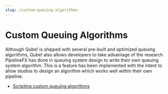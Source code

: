```yaml
---
slug: /custom-queuing-algorithms
---
```


# Custom Queuing Algorithms

Although Qube! is shipped with several pre-built and optimized queuing
algorithms, Qube! also allows developers to take advantage of the research
PipelineFX has done in queuing system design to write their own queuing system
algorithm. This is a feature has been implemented with the intent to allow
studios to design an algorithm which works well within their own pipeline.

* [Scripting custom queuing algorithms](scripting-custom-queuing-algorithms)

